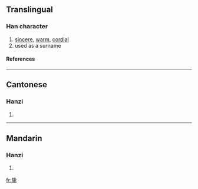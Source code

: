 {{see|摯}}

==Translingual==
===Han character===
{{Han char|rn=64|rad=手|as=06|sn=10|four=|canj=手戈手 (QIQ)}}
# [[sincere]], [[warm]], [[cordial]]
# used as a surname
====References====
{{Han ref|kx=0431.171|hdz=31863.020|uh=631A|ud=25370}}
----
==Cantonese==
===Hanzi===
{{yue-hanzi|jyut=|y=ji3}}
# {{defn|Cantonese}}
----
==Mandarin==
===Hanzi===
{{cmn-hanzi|tra=摯|pin=[[zhì]] (zhi4)|wg=chih<sup>4</sup>}}
# {{defn|Mandarin}}

[[fr:挚]]